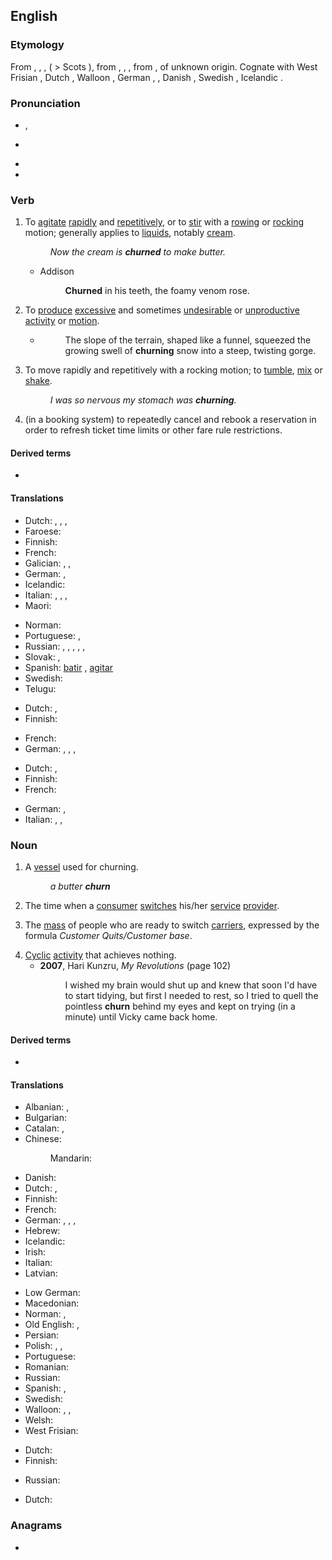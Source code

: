 ==English==

===Etymology===
From {{etyl|enm|en}} {{m|enm|cherne}}, {{m|enm|chrine}}, {{m|enm|chyrne}}, {{m|enm|*kyrne}} ( > Scots {{m|sco|kirn}}), from {{etyl|ang|en}} {{m|ang|ċyrn}}, {{m|ang|ċyrin}}, {{m|ang|ċirin||a churn}}, from {{etyl|gem-pro|en}} {{m|gem-pro|*kernǭ||churn}}, of unknown origin. Cognate with West Frisian {{m|fy|tsjerne}}, Dutch {{m|nl|karn}}, Walloon {{m|wa|serene}}, German {{m|de|Karn}}, {{m|de|Kirne}}, Danish {{m|da|kjærne}}, Swedish {{m|sv|kärna}}, Icelandic {{m|is|kirna||a churn}}.

===Pronunciation===
* {{a|UK}} {{enPR|chû(r)n}}, {{IPA|/tʃɜː(ɹ)n/|lang=en}}
* {{a|US}} {{IPA|/tʃɚn/|lang=en}}
* {{audio|en-us-churn.ogg|Audio (US)|lang=en}}
* {{rhymes|ɜː(r)n|lang=en}}

===Verb===
{{wikipedia}}
{{en-verb}}

# {{lb|en|transitive}} To [[agitate]] [[rapid]]ly and [[repetitive]]ly, or to [[stir]] with a [[row]]ing or [[rock]]ing motion; generally applies to [[liquid]]s, notably [[cream]].
#: ''Now the cream is '''churned''' to make butter.''
#* Addison
#*: '''Churned''' in his teeth, the foamy venom rose.
# {{lb|en|transitive|figuratively}} To [[produce]] [[excessive]] and sometimes [[undesirable]] or [[unproductive]] [[activity]] or [[motion]].
#* {{quote-journal|date=2012|author=John Branch|title=Snow Fall : The Avalanche at Tunnel Creek|newspaper=New York Time|url=http://www.nytimes.com/projects/2012/snow-fall/?smid=fb-nytimes&WT.z_sma=SP_SNT_20130415#/?part=tunnel-creek}}
#*: The slope of the terrain, shaped like a funnel, squeezed the growing swell of '''churning''' snow into a steep, twisting gorge.
# {{lb|en|intransitive}} To move rapidly and repetitively with a rocking motion; to [[tumble]], [[mix]] or [[shake]].
#: ''I was so nervous my stomach was '''churning'''.''
# {{lb|en|informal|travel|aviation}} (in a booking system) to repeatedly cancel and rebook a reservation in order to refresh ticket time limits or other fare rule restrictions.

====Derived terms====
* {{l|en|churn out}}

====Translations====
{{trans-top|agitate rapidly}}
* Dutch: {{t+|nl|karnen}} {{qualifier|butter}}, {{t+|nl|agiteren}}, {{qualifier|fluid}}, {{t+|nl|klutsen}}
* Faroese: {{t|fo|kirna}}
* Finnish: {{t+|fi|kirnuta}}
* French: {{t+|fr|baratter}}
* Galician: {{t|gl|anazar}}, {{t+|gl|bater}}, {{t+|gl|petar}}
* German: {{t|de|durchschütteln}}, {{t|de|aufwühlen}}
* Icelandic: {{t|is|strokka}}
* Italian: {{t+|it|frullare}}, {{t+|it|sbattere}}, {{t+|it|ribollire}}, {{t|it|spumeggiare}}
* Maori: {{t|mi|pīkari}}
{{trans-mid}}
* Norman: {{t|nrf|pêtri}}
* Portuguese: {{t+|pt|agitar}}, {{t+|pt|bater}}
* Russian: {{qualifier|creamy substance}} {{t+|ru|взбива́ть|impf}}, {{t+|ru|взбить|pf}}, {{qualifier|liquid}} {{t+|ru|взба́лтывать|impf}}, {{t+|ru|взболта́ть|pf}}, {{qualifier|butter}} {{t+|ru|сбива́ть|impf}}, {{t+|ru|сбить|pf}}
* Slovak: {{t|sk|tĺcť}}, {{t|sk|stĺkať}}
* Spanish: [[batir]] {{gloss|butter}}, [[agitar]] {{gloss|water}}
* Swedish: {{t+|sv|kärna}}
* Telugu: {{t+|te|చిలుకు}}
{{trans-bottom}}

{{trans-top|figuratively: produce excessive motion}}
* Dutch: {{t+|nl|woelen}}, {{t+|nl|schudden}}
* Finnish: {{t+|fi|hämmentää}}
{{trans-mid}}
* French: {{t+|fr|agiter}}
* German: {{t|de|wusseln}}, {{t+|de|rütteln}}, {{t+|de|wühlen}},
{{trans-bottom}}

{{trans-top|tumble}}
* Dutch: {{t+|nl|woelen}}, {{t+|nl|schudden}}
* Finnish: {{t+|fi|velloa}}
* French: {{t+|fr|agiter}}
{{trans-mid}}
* German: {{t|de|durchschütteln}}, {{t|de|aufwühlen}}
* Italian: {{t|it|spumeggiare}}, {{t+|it|frullare}}, {{t+|it|ribollire}}
{{trans-bottom}}

===Noun===
{{en-noun}}

# A [[vessel]] used for churning.
#: ''a butter '''churn'''''
# {{lb|en|telecommunications}} The time when a [[consumer]] [[switch]]es his/her [[service]] [[provider]].
# {{lb|en|telecommunications}} The [[mass]] of people who are ready to switch [[carrier]]s, expressed by the formula ''Customer Quits/Customer base''.
# [[cyclic|Cyclic]] [[activity]] that achieves nothing.
#* '''2007''', Hari Kunzru, ''My Revolutions'' (page 102)
#*: I wished my brain would shut up and knew that soon I'd have to start tidying, but first I needed to rest, so I tried to quell the pointless '''churn''' behind my eyes and kept on trying (in a minute) until Vicky came back home.

====Derived terms====
* {{l|en|milk churn}}

====Translations====
{{trans-top|vessel for churning}}
* Albanian: {{t+|sq|dybek}}, {{t|sq|dylbek}}
* Bulgarian: {{t|bg|буталка|f|tr=butalka}}
* Catalan: {{t|ca|manteguera|f}} {{qualifier|for butter}}, {{t|ca|lletera|f}} {{qualifier|for milk}}
* Chinese:
*: Mandarin: {{t|cmn|攪乳器|tr=jiǎorǔqì|sc=Hani}}
* Danish: {{t|da|kjerne}}
* Dutch: {{t|nl|botervat|n}}, {{t+|nl|karn|m|f}}
* Finnish: {{t+|fi|kirnu}}
* French: {{t+|fr|baratte|f}}
* German: {{t|de|Rührtrommel|f}}, {{t+|de|Butterfass|n}}, {{t|de|Butterfertiger|m}}, {{t+|de|Kerne|f}}
* Hebrew: {{t|he|נטישה|sc=Hebr}}
* Icelandic: {{t|is|kirna|f}}
* Irish: {{t|ga|cuinneog|f}}
* Italian: {{t+|it|zangola}}
* Latvian: {{t|lv|ķērne|f}}
{{trans-mid}}
* Low German: {{t|nds|karne|f}}
* Macedonian: {{t|mk|бутин|m|tr=bútin}}
* Norman: {{t|nrf|bathette|f}}, {{t|nrf|ribot|m}}
* Old English: {{t|ang|ċyrin|f}}, {{t|ang|ċeren|f}}
* Persian: {{t+|fa|نهره|tr=nehre}}
* Polish: {{t|pl|maselnica|f}}, {{t+|pl|maślnica|f}}, {{t|pl|kierzanka|f}}
* Portuguese: {{t|pt|batedeira|f}}
* Romanian: {{t+|ro|putinei|n}}
* Russian: {{t+|ru|маслобо́йка|f}}
* Spanish: {{t|es|mantequera|f}} {{gloss|butter}}, {{t+|es|lechera|f}} {{gloss|milk}}
* Swedish: {{t+|sv|kärna|c}}
* Walloon: {{t+|wa|serene|f}} {{qualifier|with wooden leg}}, {{t|wa|toûnwere|f}} {{qualifier|with crank}}, {{t|wa|bourtea|m}} {{qualifier|any system}}
* Welsh: {{t|cy|buddai|f}}
* West Frisian: {{t|fy|tsjerne|c}}
{{trans-bottom}}

{{trans-top|time when customer switches provider}}
* Dutch: {{t+|nl|overstap|m}}
* Finnish: {{t|fi|[[liittymän]] [[vaihto]]}}
{{trans-mid}}
* Russian: {{t|ru|отто́к абонентов}}
{{trans-bottom}}

{{trans-top|people ready to switch carrier}}
* Dutch: {{t|nl|overstapkandidaten|p}}
{{trans-mid}}
{{trans-bottom}}

===Anagrams===
* {{anagrams|en|runch}}
